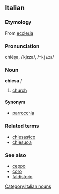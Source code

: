 ==Italian==
===Etymology===
From {{L.}} [[ecclesia]]
===Pronunciation===
chiè<u>s</u>a, /ˈkjɛza/, /<tt>"kjEza</tt>/
===Noun===
[[Category:Italian nouns]]
'''chiesa''' ''f''

# [[church]]

====Synonym====
*[[parrocchia]]

===Related terms===
*[[chiesastico]]
*[[chiesuola]]

===See also===
*[[ceppo]]
*[[coro]]
*[[faldistorio]]